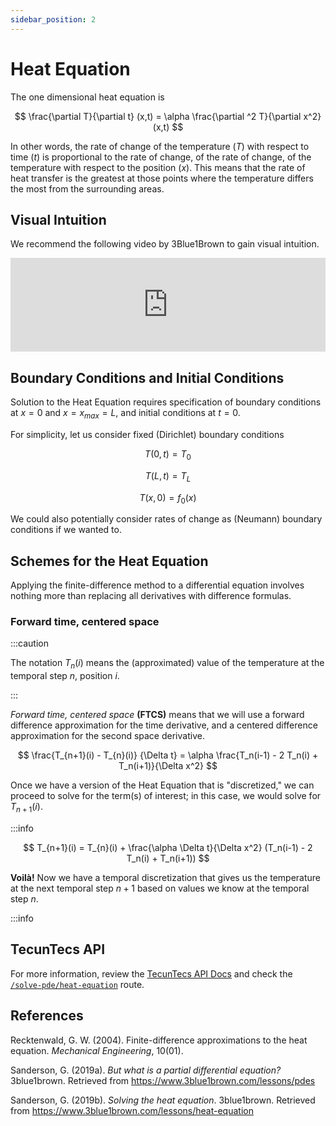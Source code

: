 ```yaml
---
sidebar_position: 2
---
```


# Heat Equation

The one dimensional heat equation is

$$
\frac{\partial T}{\partial t} (x,t) = \alpha \frac{\partial ^2 T}{\partial x^2} (x,t)
$$

In other words, the rate of change of the temperature ($T$) with 
respect to time ($t$) is proportional to the rate of change, of the rate of 
change, of the temperature with respect to the position ($x$). This means that the rate of heat transfer
is the greatest at those points where the temperature differs the most from 
the surrounding areas. 

## Visual Intuition

We recommend the following video by 3Blue1Brown to gain visual intuition.

<div class="video-container">
<iframe width="100%" height="auto" src="https://www.youtube.com/embed/ToIXSwZ1pJU" title="YouTube video player" frameborder="0" allow="accelerometer; autoplay; clipboard-write; encrypted-media; gyroscope; picture-in-picture"></iframe>
</div>

## Boundary Conditions and Initial Conditions

Solution to the Heat Equation requires specification of boundary conditions at
$x = 0$ and $x = x_{max}=L$, and initial conditions at $t = 0$. 

For simplicity, let us consider fixed (Dirichlet) boundary conditions

$$
T(0, t) = T_0
$$

$$
T(L, t) = T_{L}
$$

$$
T(x, 0) = f_0(x)
$$

We could also potentially consider rates of change as 
(Neumann) boundary conditions if we wanted to.

## Schemes for the Heat Equation

Applying the finite-difference method to a differential equation 
involves nothing more than replacing all derivatives with difference formulas.

### Forward time, centered space

:::caution

The notation $T_n(i)$ means the (approximated) value of the temperature at the temporal step $n$, position $i$. 

:::

_Forward time, centered space_ **(FTCS)** means that we will use a forward difference 
approximation for the time derivative, and a centered difference approximation 
for the second space derivative.

$$
\frac{T_{n+1}(i) - T_{n}(i)} {\Delta t} = \alpha \frac{T_n(i-1) - 2 T_n(i) + T_n(i+1)}{\Delta x^2}
$$

Once we have a version of the Heat Equation that is "discretized," we can proceed to solve for the 
term(s) of interest; in this case, we would solve for $T_{n+1}(i)$.


:::info

$$
T_{n+1}(i) = T_{n}(i) + \frac{\alpha \Delta t}{\Delta x^2} (T_n(i-1) - 2 T_n(i) + T_n(i+1))
$$


**Voilà!** Now we have a temporal discretization that gives us the temperature at the next temporal 
step $n+1$ based on values we know at the temporal step $n$.

:::info

## TecunTecs API

For more information, review the [TecunTecs API Docs](https://api.tecuntecs.com/api-docs/) and check the [`/solve-pde/heat-equation`](https://api.tecuntecs.com/api-docs/#/Dynamical%20systems/post_solve_pde_heat_equation) route.


## References

Recktenwald, G. W. (2004). Finite-difference approximations to the heat equation. _Mechanical Engineering_, 10(01).

Sanderson, G. (2019a). _But what is a partial differential equation?_ 3blue1brown. Retrieved from https://www.3blue1brown.com/lessons/pdes

Sanderson, G. (2019b). _Solving the heat equation_. 3blue1brown. Retrieved from https://www.3blue1brown.com/lessons/heat-equation